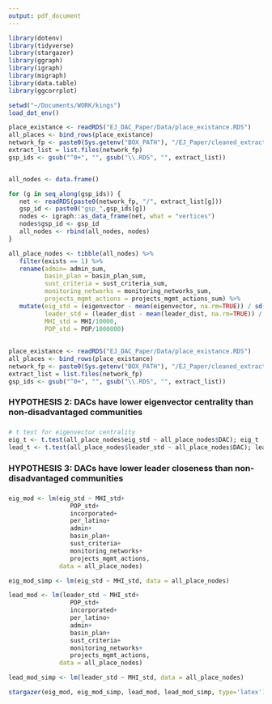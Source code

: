 ```yaml
---
output: pdf_document
---
```


```r
library(dotenv)
library(tidyverse)
library(stargazer)
library(ggraph)
library(igraph)
library(migraph)
library(data.table)
library(ggcorrplot)

setwd("~/Documents/WORK/kings")
load_dot_env()

place_existance <- readRDS("EJ_DAC_Paper/Data/place_existance.RDS")
all_places <- bind_rows(place_existance)
network_fp <- paste0(Sys.getenv("BOX_PATH"), "/EJ_Paper/cleaned_extracts_DACified")
extract_list = list.files(network_fp)
gsp_ids <- gsub("^0+", "", gsub("\\.RDS", "", extract_list))


all_nodes <- data.frame()

for (g in seq_along(gsp_ids)) {
   net <- readRDS(paste0(network_fp, "/", extract_list[g]))
   gsp_id <- paste0("gsp_",gsp_ids[g])
   nodes <- igraph::as_data_frame(net, what = "vertices")
   nodes$gsp_id <- gsp_id
   all_nodes <- rbind(all_nodes, nodes)
}

all_place_nodes <- tibble(all_nodes) %>% 
   filter(exists == 1) %>% 
   rename(admin= admin_sum, 
          basin_plan = basin_plan_sum, 
          sust_criteria = sust_criteria_sum, 
          monitoring_networks = monitoring_networks_sum, 
          projects_mgmt_actions = projects_mgmt_actions_sum) %>% 
   mutate(eig_std = (eigenvector - mean(eigenvector, na.rm=TRUE)) / sd(eigenvector, na.rm=TRUE),
          leader_std = (leader_dist - mean(leader_dist, na.rm=TRUE)) / sd(leader_dist, na.rm=TRUE),
          MHI_std = MHI/10000,
          POP_std = POP/1000000)
   
   
place_existance <- readRDS("EJ_DAC_Paper/Data/place_existance.RDS")
all_places <- bind_rows(place_existance)
network_fp <- paste0(Sys.getenv("BOX_PATH"), "/EJ_Paper/cleaned_extracts_DACified")
extract_list = list.files(network_fp)
gsp_ids <- gsub("^0+", "", gsub("\\.RDS", "", extract_list))


```



###
### HYPOTHESIS 2: DACs have lower eigenvector centrality than non-disadvantaged communities
###

```r
# t text for eigenvector centrality
eig_t <- t.test(all_place_nodes$eig_std ~ all_place_nodes$DAC); eig_t
lead_t <- t.test(all_place_nodes$leader_std ~ all_place_nodes$DAC); lead_t

```



###
### HYPOTHESIS 3: DACs have lower leader closeness than non-disadvantaged communities
###

```r

eig_mod <- lm(eig_std ~ MHI_std+
                 POP_std+
                 incorporated+
                 per_latino+
                 admin+
                 basin_plan+
                 sust_criteria+
                 monitoring_networks+
                 projects_mgmt_actions,
              data = all_place_nodes)

eig_mod_simp <- lm(eig_std ~ MHI_std, data = all_place_nodes)

lead_mod <- lm(leader_std ~ MHI_std+
                 POP_std+
                 incorporated+
                 per_latino+
                 admin+
                 basin_plan+
                 sust_criteria+
                 monitoring_networks+
                 projects_mgmt_actions,
              data = all_place_nodes)

lead_mod_simp <- lm(leader_std ~ MHI_std, data = all_place_nodes)

stargazer(eig_mod, eig_mod_simp, lead_mod, lead_mod_simp, type='latex')


```

<!-- ### -->
<!-- ### HYPOTHESIS 4a: DACs appear in the ADMIN section of the GSPs less than non-disadvantaged communities -->
<!-- ### -->
<!-- ```{r, results='asis'} -->

<!-- admin_t <- t.test(all_place_nodes$admin_sum ~ all_place_nodes$DAC); admin_t -->

<!-- admin_mod <- lm(admin_sum ~ MHI+POP+incorporated+per_latino+num_appearances, data = all_place_nodes) -->
<!-- admin_mod_2 <- lm(admin_sum ~ MHI+POP+incorporated+per_latino, data = all_place_nodes) -->
<!-- admin_mod_3 <- lm(admin ~ MHI+POP+inc+latino+num_app, data = gsp_summary) -->

<!-- stargazer(admin_mod, admin_mod_2, admin_mod_3, type='latex') -->
<!-- ``` -->

<!-- ### -->
<!-- ### HYPOTHESIS 4b: DACs appear in the BASIN PLAN section of the GSPs less than non-disadvantaged communities -->
<!-- ### -->
<!-- ```{r, results='asis'} -->
<!-- basin_plan_t <- t.test(all_place_nodes$basin_plan_sum ~ all_place_nodes$DAC); basin_plan_t -->
<!-- basin_plan_mod <- lm(basin_plan_sum ~ MHI+POP+incorporated+per_latino+num_appearances, data = all_place_nodes) -->
<!-- basin_plan_mod_2 <- lm(basin_plan_sum ~ MHI+POP+incorporated+per_latino, data = all_place_nodes) -->
<!-- basin_plan_mod_3 <- lm(basin_plan ~ MHI+POP+inc+latino+num_app, data = gsp_summary) -->

<!-- stargazer(basin_plan_mod, basin_plan_mod_2, basin_plan_mod_3, type='latex') -->
<!-- ``` -->

<!-- ### -->
<!-- ### HYPOTHESIS 4c: DACs appear in the SUSTAINABLE CRITERIA section of the GSPs less than non-disadvantaged communities -->
<!-- ### -->
<!-- ```{r, results='asis'} -->
<!-- sust_criteria_t <- t.test(all_place_nodes$sust_criteria_sum ~ all_place_nodes$DAC); sust_criteria_t -->

<!-- sust_criteria_mod <- lm(sust_criteria_sum ~ MHI+POP+incorporated+per_latino+num_appearances, data = all_place_nodes) -->
<!-- sust_criteria_mod_2 <- lm(sust_criteria_sum ~ MHI+POP+incorporated+per_latino, data = all_place_nodes) -->
<!-- sust_criteria_mod_3 <- lm(sust_criteria ~ MHI+POP+inc+latino+num_app, data = gsp_summary) -->

<!-- stargazer(sust_criteria_mod, sust_criteria_mod_2, sust_criteria_mod_3, type='latex') -->
<!-- ``` -->

<!-- ### -->
<!-- ### HYPOTHESIS 4d: DACs appear in the MONITORING NETWORKS section of the GSPs less than non-disadvantaged communities -->
<!-- ### -->
<!-- ```{r, results='asis'} -->
<!-- monitoring_networks_t <- t.test(all_place_nodes$monitoring_networks_sum ~ all_place_nodes$DAC); monitoring_networks_t -->

<!-- monitoring_networks_mod <- lm(monitoring_networks_sum ~ MHI+POP+incorporated+per_latino+num_appearances, data = all_place_nodes) -->
<!-- monitoring_networks_mod_2 <- lm(monitoring_networks_sum ~ MHI+POP+incorporated+per_latino, data = all_place_nodes) -->
<!-- monitoring_networks_mod_3 <- lm(monitoring_networks ~ MHI+POP+inc+latino+num_app, data = gsp_summary) -->

<!-- stargazer(monitoring_networks_mod, monitoring_networks_mod_2, monitoring_networks_mod_3, type='latex') -->
<!-- ``` -->

<!-- ### -->
<!-- ### HYPOTHESIS 4e: DACs appear in the PROJECT MANAGEMENT ACTIONS section of the GSPs less than non-disadvantaged communities -->
<!-- ### -->
<!-- ```{r, results='asis'} -->
<!-- projects_mgmt_actions_t <- t.test(all_place_nodes$projects_mgmt_actions_sum ~ all_place_nodes$DAC); projects_mgmt_actions_t -->

<!-- projects_mgmt_actions_mod <- lm(projects_mgmt_actions_sum ~ MHI+POP+incorporated+per_latino+num_appearances, data = all_place_nodes) -->
<!-- projects_mgmt_actions_mod_2 <- lm(projects_mgmt_actions_sum ~ MHI+POP+incorporated+per_latino, data = all_place_nodes) -->
<!-- # projects_mgmt_actions_mod_3 <- lm(projects_mgmt_actions ~ MHI+POP+inc+latino+num_app, data = gsp_summary) -->

<!-- stargazer(projects_mgmt_actions_mod, projects_mgmt_actions_mod_2, type='latex') -->

<!-- ``` -->

